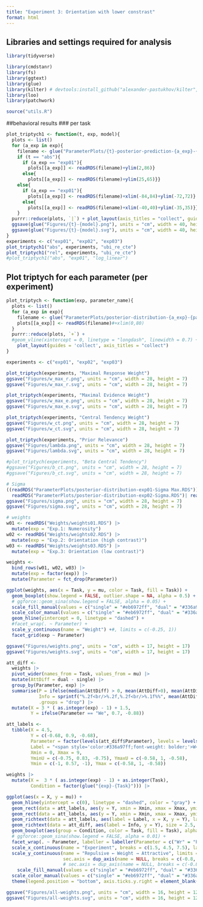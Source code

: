 ```yaml
---
title: "Experiment 3: Orientation with lower constrast"
format: html
---
```


## Libraries and settings required for analysis
```r
library(tidyverse)

library(cmdstanr)
library(fs)
library(ggtext)
library(glue)
library(kilter) # devtools:install_github("alexander-pastukhov/kilter", dependencies=TRUE)
library(loo)
library(patchwork)

source("utils.R")
```

##behavioral results
### per task
```r
plot_triptych1 <- function(t, exp, model){
  plots <- list()
  for (a_exp in exp){
    filename <- glue("ParameterPlots/{t}-posterior-prediction-{a_exp}-{model}.RDS")
    if (t == "abs"){
      if (a_exp == "exp01"){
        plots[[a_exp]] <- readRDS(filename)+ylim(2,86)}
      else{
        plots[[a_exp]] <- readRDS(filename)+ylim(25,65)}}
    else{
      if (a_exp == "exp01"){
        plots[[a_exp]] <- readRDS(filename)+xlim(-84,84)+ylim(-72,72)}
      else{
        plots[[a_exp]] <- readRDS(filename)+xlim(-40,40)+ylim(-35,35)}}
    }
  purrr::reduce(plots, `|`) + plot_layout(axis_titles = "collect", guides = 'collect')
  ggsave(glue("Figures/{t}-{model}.png"), units = "cm", width = 40, height = 13)
  ggsave(glue("Figures/{t}-{model}.svg"), units = "cm", width = 40, height = 13)
}
experiments <- c("exp01", "exp02", "exp03")
plot_triptych1("abs", experiments, "ubi_re_cte")
plot_triptych1("rel", experiments, "ubi_re_cte")
#plot_triptych1("abs", "exp01", "log_linear")

```


## Plot triptych for each parameter (per experiment)
```r
plot_triptych <- function(exp, parameter_name){
  plots <- list()
  for (a_exp in exp){
    filename <- glue("ParameterPlots/posterior-distribution-{a_exp}-{parameter_name}.RDS")
    plots[[a_exp]] <- readRDS(filename)#+xlim(0,80)
  }
  purrr::reduce(plots, `+`) +
  #geom_vline(xintercept = 0, linetype = "longdash", linewidth = 0.7) + 
    plot_layout(guides = 'collect', axis_titles = "collect")
}

experiments <- c("exp01", "exp02", "exp03")

plot_triptych(experiments, "Maximal Response Weight")
ggsave("Figures/w_max_r.png", units = "cm", width = 28, height = 7)
ggsave("Figures/w_max_r.svg", units = "cm", width = 28, height = 7)

plot_triptych(experiments, "Maximal Evidence Weight")
ggsave("Figures/w_max_e.png", units = "cm", width = 28, height = 7)
ggsave("Figures/w_max_e.svg", units = "cm", width = 28, height = 7)

plot_triptych(experiments, "Central Tendency Weight")
ggsave("Figures/w_ct.png", units = "cm", width = 28, height = 7)
ggsave("Figures/w_ct.svg", units = "cm", width = 28, height = 7)

plot_triptych(experiments, "Prior Relevance")
ggsave("Figures/lambda.png", units = "cm", width = 28, height = 7)
ggsave("Figures/lambda.svg", units = "cm", width = 28, height = 7)

#plot_triptych(experiments, "Beta Central Tendency")
#ggsave("Figures/b_ct.png", units = "cm", width = 28, height = 7)
#ggsave("Figures/b_ct.svg", units = "cm", width = 28, height = 7)

# Sigma
((readRDS("ParameterPlots/posterior-distribution-exp01-Sigma Max.RDS"))|
  readRDS("ParameterPlots/posterior-distribution-exp02-Sigma.RDS")| readRDS("ParameterPlots/posterior-distribution-exp03-Sigma.RDS")) + plot_layout(guides = 'collect', axis_titles = "collect")
ggsave("Figures/sigma.png", units = "cm", width = 28, height = 7)
ggsave("Figures/sigma.svg", units = "cm", width = 28, height = 7)
```


```r
# weights
w01 <- readRDS("Weights/weights01.RDS") |>
  mutate(exp = "Exp.1: Numerosity")
w02 <- readRDS("Weights/weights02.RDS") |>
  mutate(exp = "Exp.2: Orientation (high contrast)")
w03 <- readRDS("Weights/weights03.RDS") |>
  mutate(exp = "Exp.3: Orientation (low contrast)")

weights <- 
  bind_rows(w01, w02, w03) |>
  mutate(exp = factor(exp)) |>
  mutate(Parameter = fct_drop(Parameter))

ggplot(weights, aes(x = Task, y = mu, color = Task, fill = Task)) +
  geom_boxplot(show.legend = FALSE, outlier.shape = NA, alpha = 0.5) +
  # ggforce::geom_sina(show.legend = FALSE, alpha = 0.05) +
  scale_fill_manual(values = c("single" = "#eb6972ff", "dual" = "#336a97ff"))+
  scale_color_manual(values = c("single" = "#eb6972ff", "dual" = "#336a97ff"))+
  geom_hline(yintercept = 0, linetype = "dashed") +
  #facet_wrap(. ~ Parameter) +
  scale_y_continuous(name = "Weight") +#, limits = c(-0.25, 1)) 
  facet_grid(exp ~ Parameter)

ggsave("Figures/weights.png", units = "cm", width = 17, height = 17)
ggsave("Figures/weights.svg", units = "cm", width = 17, height = 17)
```

```r
att_diff <-
  weights |>
  pivot_wider(names_from = Task, values_from = mu) |>
  mutate(AttDiff = dual - single) |>
  group_by(Parameter, exp) |>
  summarise(P = ifelse(median(AttDiff) > 0, mean(AttDiff>0), mean(AttDiff<0)),
            Info = sprintf("%.2f<br/>%.2f,%.2f<br/>%.1f%%", mean(AttDiff), kilter::lower_ci(AttDiff), kilter::upper_ci(AttDiff), 100 * P),
            .groups = "drop") |>
  mutate(X = 3 * ( as.integer(exp) - 1) + 1.5,
         Y = ifelse(Parameter == "We", 0.7, -0.88))

att_labels <-
  tibble(X = 4.5,
         Y = c(-0.68, 0.9, -0.68),
         Parameter = factor(levels(att_diff$Parameter), levels = levels(att_diff$Parameter)),
         Label = "<span style='color:#336a97ff;font-weight: bolder;'>W<sub>dual</sub></span> - <span style='color:#eb6972ff;font-weight: bolder;'>W<sub>single</sub></span>",
         Xmin = 0, Xmax = 9,
         YminU = c(-0.75, 0.83, -0.75), YmaxU = c(-0.58, 1, -0.58),
         Ymin = c(-1, 0.57, -1), Ymax = c(-0.58, 1, -0.58))

weights |>
  mutate(X =  3 * ( as.integer(exp) - 1) + as.integer(Task),
         Condition = factor(glue("{exp}-{Task}"))) |>

ggplot(aes(x = X, y = mu)) +
  geom_hline(yintercept = c(0), linetype = "dashed", color = "gray") +
  geom_rect(data = att_labels, aes(y = Y, xmin = Xmin, xmax = Xmax, ymin = Ymin, ymax = Ymax), fill = "gray", color = NA) +
  geom_rect(data = att_labels, aes(y = Y, xmin = Xmin, xmax = Xmax, ymin = YminU, ymax = YmaxU), fill = "#FEFEFE", color = NA) +
  geom_richtext(data = att_labels, aes(label = Label, x = X, y = Y), label.colour = NA, fill = NA) +
  geom_richtext(data = att_diff, aes(label = Info, y = Y), size = 2.5, label.colour = NA, fill = NA) +
  geom_boxplot(aes(group = Condition, color = Task, fill = Task), alpha = 0.5, outlier.shape = NA) +
  # ggforce::geom_sina(show.legend = FALSE, alpha = 0.01) +
  facet_wrap(. ~ Parameter, labeller = labeller(Parameter = c("Wr" = "Prior Response", "We" = "Prior Evidence", "Wct" = "Average Evidence"))) +
  scale_x_continuous(name = "Experiment", breaks = c(1.5, 4.5, 7.5), labels = 1:3, limits = c(0, 9), expand = c(0, 0)) +
  scale_y_continuous(name = "Repulsive ← Weight → Attractive", limits = c(-1, 1), expand = c(0, 0),
                     sec.axis = dup_axis(name = NULL, breaks = c(-0.8, -0.88, -0.96), labels = c("Mean", "97% CI", "Pr"))) +
                     # sec.axis = dup_axis(name = NULL, breaks = c(-0.8, -0.88, -0.96, 0.78, 0.7, 0.62), labels = rep(c("Mean", "97% CI", "Pr"), 2))) +
    scale_fill_manual(values = c("single" = "#eb6972ff", "dual" = "#336a97ff"))+
  scale_color_manual(values = c("single" = "#eb6972ff", "dual" = "#336a97ff")) +
  theme(legend.position = "bottom", axis.ticks.y.right = element_blank(), axis.text.y.right = element_text(size = 8))

ggsave("Figures/all-weights.png", units = "cm", width = 16, height = 12)
ggsave("Figures/all-weights.svg", units = "cm", width = 16, height = 12)
```


